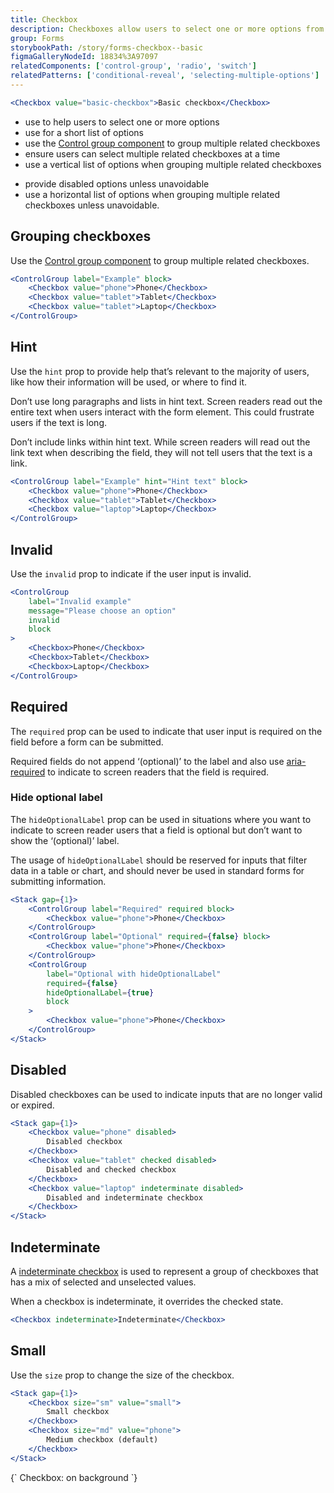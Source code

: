 ```yaml
---
title: Checkbox
description: Checkboxes allow users to select one or more options from a list.
group: Forms
storybookPath: /story/forms-checkbox--basic
figmaGalleryNodeId: 18834%3A97097
relatedComponents: ['control-group', 'radio', 'switch']
relatedPatterns: ['conditional-reveal', 'selecting-multiple-options']
---
```


```jsx live
<Checkbox value="basic-checkbox">Basic checkbox</Checkbox>
```

<DoHeading />

- use to help users to select one or more options
- use for a short list of options
- use the [Control group component](/components/control-group) to group multiple related checkboxes
- ensure users can select multiple related checkboxes at a time
- use a vertical list of options when grouping multiple related checkboxes

<DontHeading />

- provide disabled options unless unavoidable
- use a horizontal list of options when grouping multiple related checkboxes unless unavoidable.

## Grouping checkboxes

Use the [Control group component](/components/control-group) to group multiple related checkboxes.

```jsx live
<ControlGroup label="Example" block>
	<Checkbox value="phone">Phone</Checkbox>
	<Checkbox value="tablet">Tablet</Checkbox>
	<Checkbox value="tablet">Laptop</Checkbox>
</ControlGroup>
```

## Hint

Use the `hint` prop to provide help that’s relevant to the majority of users, like how their information will be used, or where to find it.

Don’t use long paragraphs and lists in hint text. Screen readers read out the entire text when users interact with the form element. This could frustrate users if the text is long.

Don’t include links within hint text. While screen readers will read out the link text when describing the field, they will not tell users that the text is a link.

```jsx live
<ControlGroup label="Example" hint="Hint text" block>
	<Checkbox value="phone">Phone</Checkbox>
	<Checkbox value="tablet">Tablet</Checkbox>
	<Checkbox value="laptop">Laptop</Checkbox>
</ControlGroup>
```

## Invalid

Use the `invalid` prop to indicate if the user input is invalid.

```jsx live
<ControlGroup
	label="Invalid example"
	message="Please choose an option"
	invalid
	block
>
	<Checkbox>Phone</Checkbox>
	<Checkbox>Tablet</Checkbox>
	<Checkbox>Laptop</Checkbox>
</ControlGroup>
```

## Required

The `required` prop can be used to indicate that user input is required on the field before a form can be submitted.

Required fields do not append ‘(optional)’ to the label and also use [aria-required](https://developer.mozilla.org/en-US/docs/Web/Accessibility/ARIA/Attributes/aria-required) to indicate to screen readers that the field is required.

### Hide optional label

The `hideOptionalLabel` prop can be used in situations where you want to indicate to screen reader users that a field is optional but don’t want to show the ‘(optional)’ label.

The usage of `hideOptionalLabel` should be reserved for inputs that filter data in a table or chart, and should never be used in standard forms for submitting information.

```jsx live
<Stack gap={1}>
	<ControlGroup label="Required" required block>
		<Checkbox value="phone">Phone</Checkbox>
	</ControlGroup>
	<ControlGroup label="Optional" required={false} block>
		<Checkbox value="phone">Phone</Checkbox>
	</ControlGroup>
	<ControlGroup
		label="Optional with hideOptionalLabel"
		required={false}
		hideOptionalLabel={true}
		block
	>
		<Checkbox value="phone">Phone</Checkbox>
	</ControlGroup>
</Stack>
```

## Disabled

Disabled checkboxes can be used to indicate inputs that are no longer valid or expired.

```jsx live
<Stack gap={1}>
	<Checkbox value="phone" disabled>
		Disabled checkbox
	</Checkbox>
	<Checkbox value="tablet" checked disabled>
		Disabled and checked checkbox
	</Checkbox>
	<Checkbox value="laptop" indeterminate disabled>
		Disabled and indeterminate checkbox
	</Checkbox>
</Stack>
```

## Indeterminate

A [indeterminate checkbox](https://developer.mozilla.org/en-US/docs/Web/HTML/Element/input/checkbox#indeterminate_state_checkboxes) is used to represent a group of checkboxes that has a mix of selected and unselected values.

When a checkbox is indeterminate, it overrides the checked state.

```jsx live
<Checkbox indeterminate>Indeterminate</Checkbox>
```

## Small

Use the `size` prop to change the size of the checkbox.

```jsx live
<Stack gap={1}>
	<Checkbox size="sm" value="small">
		Small checkbox
	</Checkbox>
	<Checkbox size="md" value="phone">
		Medium checkbox (default)
	</Checkbox>
</Stack>
```

<ColourComponentSection>
	{`<Checkbox size="md" value="basic-checkbox">
	Checkbox: on background
</Checkbox>`}
</ColourComponentSection>
